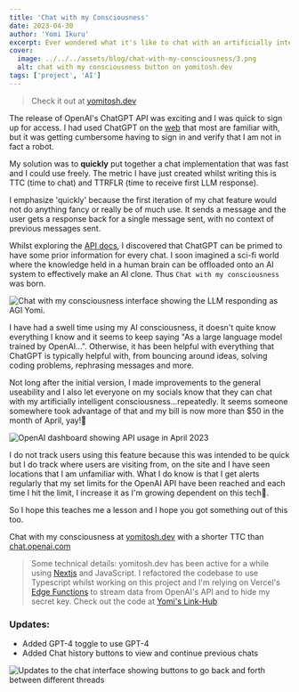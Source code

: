 ```yaml
---
title: 'Chat with my Consciousness'
date: 2023-04-30
author: 'Yomi Ikuru'
excerpt: Ever wondered what it's like to chat with an artificially intelligent consciousness? I too wonder because this is really just ChatGPT in a disguise. Not bad but also not...
cover:
  image: ../../../assets/blog/chat-with-my-consciousness/3.png
  alt: chat with my consciousness button on yomitosh.dev
tags: ['project', 'AI']
---
```




> Check it out at [yomitosh.dev](https://yomitosh.dev)

The release of OpenAI's ChatGPT API was exciting and I was quick to sign up for access. I had used ChatGPT on the [web](chat.openai.com) that most are familiar with, but it was getting cumbersome having to sign in and verify that I am not in fact a robot.

My solution was to **quickly** put together a chat implementation that was fast and I could use freely. The metric I have just created whilst writing this is TTC (time to chat) and TTRFLR (time to receive first LLM response).

I emphasize 'quickly' because the first iteration of my chat feature would not do anything fancy or really be of much use. It sends a message and the user gets a response back for a single message sent, with no context of previous messages sent.

Whilst exploring the [API docs](https://platform.openai.com/docs/introduction), I discovered that ChatGPT can be primed to have some prior information for every chat. I soon imagined a sci-fi world where the knowledge held in a human brain can be offloaded onto an AI system to effectively make an AI clone. Thus `Chat with my consciousness` was born.

<Image
  src={chatInterface}
  alt="Chat with my consciousness interface showing the LLM responding as AGI Yomi."
/>

I have had a swell time using my AI consciousness, it doesn't quite know everything I know and it seems to keep saying "As a large language model trained by OpenAI...". Otherwise, it has been helpful with everything that ChatGPT is typically helpful with, from bouncing around ideas, solving coding problems, rephrasing messages and more.

Not long after the initial version, I made improvements to the general useability and I also let everyone on my socials know that they can chat with my artificially intelligent consciousness...repeatedly. It seems someone somewhere took advantage of that and my bill is now more than $50 in the month of April, yay!🥹

<Image src={openAIUsageDashboard} alt="OpenAI dashboard showing API usage in April 2023" />

I do not track users using this feature because this was intended to be quick but I do track where users are visiting from, on the site and I have seen locations that I am unfamiliar with. What I do know is that I get alerts regularly that my set limits for the OpenAI API have been reached and each time I hit the limit, I increase it as I'm growing dependent on this tech🥲.

So I hope this teaches me a lesson and I hope you got something out of this too.

Chat with my consciousness at [yomitosh.dev](https://yomitosh.dev) with a shorter TTC than [chat.openai.com](https://chat.openai.com)

> Some technical details:
> yomitosh.dev has been active for a while using [Nextjs](https://nextjs.org) and JavaScript. I refactored the codebase to use Typescript whilst working on this project and I'm relying on Vercel's [Edge Functions](https://vercel.com/docs/concepts/functions/edge-functions/streaming) to stream data from OpenAI's API and to hide my secret key. Check out the code at [Yomi's Link-Hub](https://github.com/abayomi185/link-hub)

### Updates:

- Added GPT-4 toggle to use GPT-4
- Added Chat history buttons to view and continue previous chats

<Image
  src={updatedChatInterface}
  alt="Updates to the chat interface showing buttons to go back and forth between different threads"
/>
